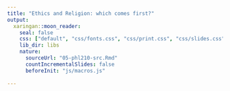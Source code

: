 ```yaml
---
title: "Ethics and Religion: which comes first?"
output:
  xaringan::moon_reader:
    seal: false
    css: ["default", "css/fonts.css", "css/print.css", "css/slides.css"]
    lib_dir: libs
    nature:
      sourceUrl: "05-phl210-src.Rmd"
      countIncrementalSlides: false
      beforeInit: "js/macros.js"
      
---
```

